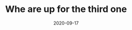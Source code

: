 ---
title: Whe are up for the third one
slug: my-third-post
date: 2020-09-17
featureImage: 3e.jpg
excerpt: Some text I think, that goes here. To fill the empty space inside te page. I hope they have pudding in here!
---